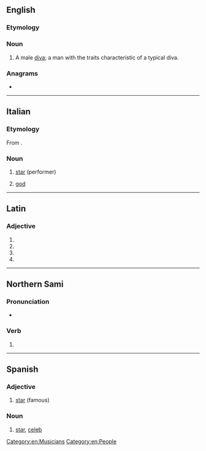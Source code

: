 ==English==

===Etymology===
{{bor|en|it|divo}}

===Noun===
{{en-noun}}

# A male [[diva]]; a man with the traits characteristic of a typical diva.

===Anagrams===
* {{anagrams|en|Ovid|void}}

[[Category:en:Musicians]]
[[Category:en:People]]

----

==Italian==

===Etymology===
From {{bor|it|la|divus}}.

===Noun===
{{it-noun|m|f=diva}}

# [[star]] (performer)
# {{lb|it|poetic}} [[god]]

----

==Latin==

===Adjective===
{{la-adj-form|dīvō}}

# {{inflection of|dīvus||dat|m|s|lang=la}}
# {{inflection of|dīvus||dat|n|s|lang=la}}
# {{inflection of|dīvus||abl|m|s|lang=la}}
# {{inflection of|dīvus||abl|n|p|lang=la}}

----

==Northern Sami==

===Pronunciation===
* {{se-IPA|divọ}}

===Verb===
{{head|se|verb form}}

# {{inflection of|divvut||pres|indc|conn|;|2|s|impr|;|impr|conn|lang=se}}

----

==Spanish==

===Adjective===
{{es-adj|f=diva}}

# [[star]] (famous)

===Noun===
{{es-noun|m|f=diva}}

# [[star]], [[celeb]]